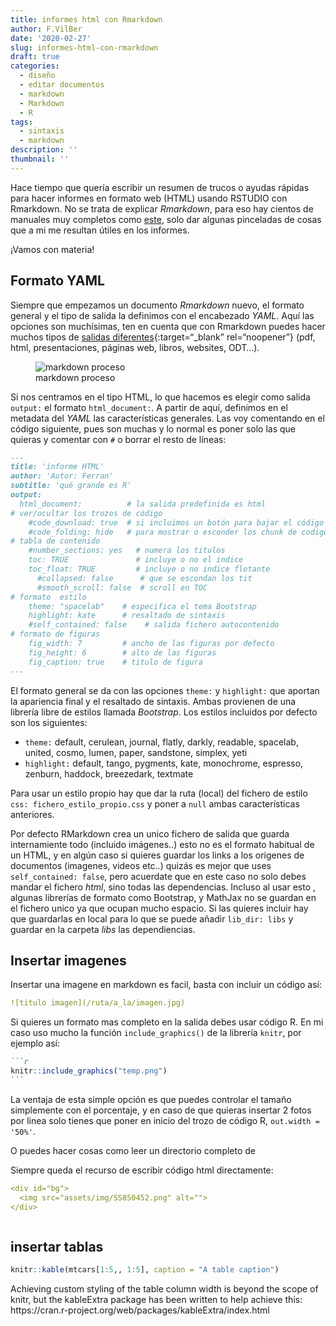 ```yaml
---
title: informes html con Rmarkdown
author: F.VilBer
date: '2020-02-27'
slug: informes-html-con-rmarkdown
draft: true
categories:
  - diseño
  - editar documentos
  - markdown
  - Markdown
  - R
tags:
  - sintaxis
  - markdown
description: ''
thumbnail: ''
---
```


Hace tiempo que quería escribir un resumen de trucos o ayudas rápidas para hacer informes en formato web (HTML) usando RSTUDIO con Rmarkdown. No se trata de explicar *Rmarkdown*, para eso hay cientos de manuales muy completos como  [este](https://bookdown.org/yihui/rmarkdown/html-document.html), solo dar algunas pinceladas de cosas que a mi me resultan útiles en los informes.

¡Vamos con materia!

## Formato YAML
Siempre que empezamos un documento *Rmarkdown* nuevo, el formato general y el tipo de salida la definimos con el encabezado *YAML*. Aquí las opciones son muchísimas, ten en cuenta que con Rmarkdown puedes hacer muchos tipos de [salidas diferentes](https://rmarkdown.rstudio.com/formats.html){:target="_blank" rel="noopener"} (pdf, html, presentaciones, páginas web, libros, websites, ODT...). 

![markdown proceso](/post/2020-02-27-informes-html-con-rmarkdown_files/rmarkdown_elementos.png)


Si nos centramos en el tipo HTML, lo que hacemos es elegir como salida `output:` el formato `html_document:`. A partir de aquí, definimos en el metadata del *YAML* las características generales. Las voy comentando en el código siguiente, pues son muchas y lo normal es poner solo las que quieras y comentar con `#` o borrar el resto de líneas:

````markdown
---
title: 'informe HTML'
author: 'Autor: Ferran'
subtitle: 'qué grande es R' 
output: 
  html_document:          # la salida predefinida es html 
# ver/ocultar los trozos de código  
    #code_download: true  # si incluimos un botón para bajar el código o no
    #code_folding: hide   # para mostrar o esconder los chunk de codigo 
# tabla de contenido
    #number_sections: yes   # numera los titulos
    toc: TRUE               # incluye o no el indice
    toc_float: TRUE         # incluye o no indice flotante
      #collapsed: false      # que se escondan los tit
      #smooth_scroll: false  # scroll en TOC
# formato  estilo    
    theme: "spacelab"    # especifica el tema Bootstrap
    highlight: kate      # resaltado de sintaxis
    #self_contained: false    # salida fichero autocontenido
# formato de figuras
    fig_width: 7         # ancho de las figuras por defecto
    fig_height: 6        # alto de las figuras
    fig_caption: true    # titulo de figura
---
````

El formato general se da con las opciones `theme:` y `highlight:` que aportan la apariencia final y el resaltado de sintaxis. Ambas provienen de una librería libre de estilos llamada  *Bootstrap*.
Los estilos incluidos por defecto son los siguientes:

 * `theme:` default, cerulean, journal, flatly, darkly, readable, spacelab, united, cosmo, lumen, paper, sandstone, simplex, yeti
 * `highlight:` default, tango, pygments, kate, monochrome, espresso, zenburn, haddock, breezedark,  textmate
 
 Para usar un estilo propio hay que dar la ruta (local) del fichero de estilo `css: fichero_estilo_propio.css` y poner a `null` ambas características anteriores. 

Por defecto RMarkdown crea un unico fichero de salida que guarda internamiente todo (incluido imágenes..) esto no es el formato habitual de un HTML, y en algún caso si quieres guardar los links a los origenes de documentos (imagenes, videos etc..) quizás es mejor que uses `self_contained: false`, pero acuerdate que en este caso no solo debes mandar el fichero *html*, sino todas las dependencias. Incluso al usar  esto , algunas librerías de formato como Bootstrap, y MathJax no se guardan en el fichero unico ya que ocupan mucho espacio. Si las quieres incluir hay que guardarlas en local para lo que se puede añadir `lib_dir: libs` y guardar en la carpeta *libs* las dependiencias. 


## Insertar imagenes

Insertar una imagene en markdown es facil, basta con incluir un código así:

``` YAML
![titulo imagen](/ruta/a_la/imagen.jpg)
```
Si quieres un formato mas completo en la salida debes usar código R. En mi caso uso mucho la función `include_graphics()` de la librería `knitr`, por ejemplo así: 

````markdown
```r
knitr::include_graphics("temp.png")
```
````

La ventaja de esta simple opción es que puedes controlar el tamaño simplemente con el porcentaje, y en caso de que quieras insertar 2 fotos por linea solo tienes que poner en inicio del trozo de código R, `out.width = '50%'`.

O puedes hacer cosas como leer un directorio completo de 


Siempre queda el recurso de escribir código html directamente:
```YAML 
<div id="bg">
  <img src="assets/img/SS850452.png" alt="">
</div> 
```


<div id="bg">
  <img src="/post/2020-02-27-informes-html-con-rmarkdown_files/rmarkdown_elementos.png" alt="">
</div> 

## insertar tablas

```r
knitr::kable(mtcars[1:5,, 1:5], caption = "A table caption")
```

Achieving custom styling of the table column width is beyond the scope of knitr, but the kableExtra package has been written to help achieve this: https://cran.r-project.org/web/packages/kableExtra/index.html
